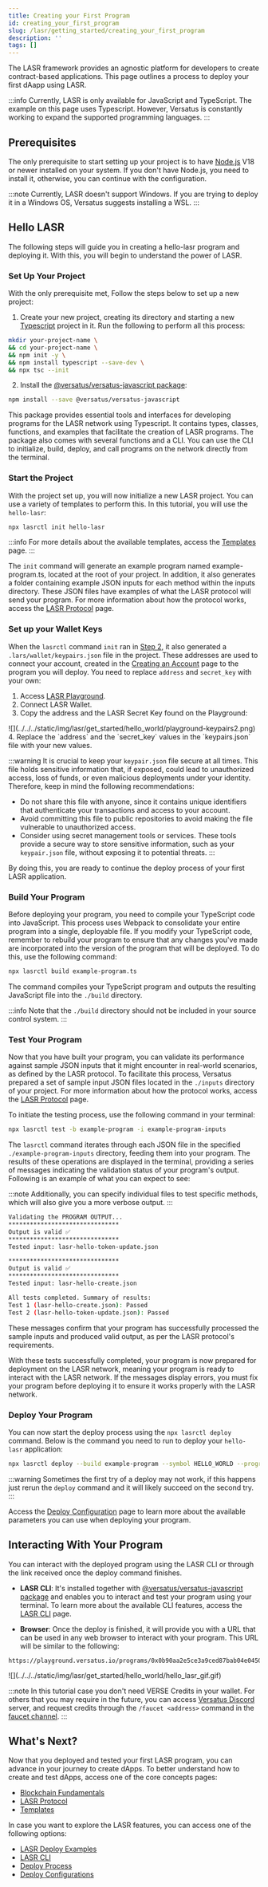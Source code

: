 ```yaml
---
title: Creating your First Program
id: creating_your_first_program
slug: /lasr/getting_started/creating_your_first_program
description: ''
tags: []
---
```



The LASR framework provides an agnostic platform for developers to create contract-based applications. This page outlines a process to deploy your first dAapp using LASR.

:::info
  Currently, LASR is only available for JavaScript and TypeScript. The example on this page uses Typescript. However, Versatus is constantly working to expand the supported programming languages.
:::

## Prerequisites

The only prerequisite to start setting up your project is to have [Node.js](https://nodejs.org/docs/latest/api/synopsis.html) V18 or newer installed on your system. If you don't have Node.js, you need to install it, otherwise, you can continue with the configuration.

:::note
Currently, LASR doesn't support Windows. If you are trying to deploy it in a Windows OS, Versatus suggests installing a WSL.
:::

## Hello LASR

The following steps will guide you in creating a hello-lasr program and deploying it. With this, you will begin to understand the power of LASR.

<Steps>

### Set Up Your Project

With the only prerequisite met, Follow the steps below to set up a new project:

1. Create your new project, creating its directory and starting a new [Typescript](https://www.typescriptlang.org/docs/) project in it. Run the following to perform all this process:

```bash copy
mkdir your-project-name \
&& cd your-project-name \
&& npm init -y \
&& npm install typescript --save-dev \
&& npx tsc --init
```

2. Install the [@versatus/versatus-javascript package](https://www.npmjs.com/package/@versatus/versatus-javascript): 

```bash copy
npm install --save @versatus/versatus-javascript
```

This package provides essential tools and interfaces for developing programs for the LASR network using Typescript. It contains types, classes, functions, and examples that facilitate the creation of LASR programs. The package also comes with several functions and a CLI. You can use the CLI to initialize, build, deploy, and call programs on the network directly from the terminal.

### Start the Project

With the project set up, you will now initialize a new LASR project. You can use a variety of templates to perform this. In this tutorial, you will use the `hello-lasr`:

```bash copy
npx lasrctl init hello-lasr
```

:::info
For more details about the available templates, access the [Templates](/core_concepts/templates) page. 
:::

The `init` command will generate an example program named example-program.ts, located at the root of your project. In addition, it also generates a folder containing example JSON inputs for each method within the inputs directory. These JSON files have examples of what the LASR protocol will send your program. For more information about how the protocol works, access the [LASR Protocol](/core_concepts/lasr_protocol) page.

### Set up your Wallet Keys

When the `lasrctl` command `init` ran in [Step 2](#start-the-project), it also generated a `.lars/wallet/keypairs.json` file in the project. These addresses are used to connect your account, created in the [Creating an Account](/getting_started/creating_an_account) page to the program you will deploy. You need to replace `address` and `secret_key` with your own:

1. Access [LASR Playground](http://faucet.versatus.io/).
2. Connect LASR Wallet.
3. Copy the address and the LASR Secret Key found on the Playground:
<MediaWrapper>
![](../../../static/img/lasr/get_started/hello_world/playground-keypairs2.png)
</MediaWrapper>
4. Replace the `address` and the `secret_key` values in the `keypairs.json` file with your new values.

:::warning
  It is crucial to keep your `keypair.json` file secure at all times. This file holds sensitive information that, if exposed, could lead to unauthorized access, loss of funds, or even malicious deployments under your identity. 
  Therefore, keep in mind the following recommendations:

  - Do not share this file with anyone, since it contains unique identifiers that authenticate your transactions and access to your account.
  - Avoid committing this file to public repositories to avoid making the file vulnerable to unauthorized access.
  - Consider using secret management tools or services. These tools provide a secure way to store sensitive information, such as your `keypair.json` file, without exposing it to potential threats.
:::

By doing this, you are ready to continue the deploy process of your first LASR application.

### Build Your Program

Before deploying your program, you need to compile your TypeScript code into JavaScript. This process uses Webpack to consolidate your entire program into a single, deployable file. If you modify your TypeScript code, remember to rebuild your program to ensure that any changes you've made are incorporated into the version of the program that will be deployed. To do this, use the following command:

```bash copy
npx lasrctl build example-program.ts
```

The command compiles your TypeScript program and outputs the resulting JavaScript file into the `./build` directory.

:::info
  Note that the `./build` directory should not be included in your source control system.
:::

### Test Your Program

Now that you have built your program, you can validate its performance against sample JSON inputs that it might encounter in real-world scenarios, as defined by the LASR protocol. To facilitate this process, Versatus prepared a set of sample input JSON files located in the `./inputs` directory of your project. For more information about how the protocol works, access the [LASR Protocol](/core_concepts/lasr_protocol) page.

To initiate the testing process, use the following command in your terminal:

```bash copy
npx lasrctl test -b example-program -i example-program-inputs
```

The `lasrctl` command iterates through each JSON file in the specified `./example-program-inputs` directory, feeding them into your program. The results of these operations are displayed in the terminal, providing a series of messages indicating the validation status of your program's output. Following is an example of what you can expect to see:

:::note
Additionally, you can specify individual files to test specific methods, which will also give you a more verbose output.
:::

```bash
Validating the PROGRAM OUTPUT...
*******************************
Output is valid ✅ 
*******************************
Tested input: lasr-hello-token-update.json

*******************************
Output is valid ✅ 
*******************************
Tested input: lasr-hello-create.json

All tests completed. Summary of results:
Test 1 (lasr-hello-create.json): Passed
Test 2 (lasr-hello-token-update.json): Passed
```

These messages confirm that your program has successfully processed the sample inputs and produced valid output, as per the LASR protocol's requirements.

With these tests successfully completed, your program is now prepared for deployment on the LASR network, meaning your program is ready to interact with the LASR network. If the messages display errors, you must fix your program before deploying it to ensure it works properly with the LASR network.

### Deploy Your Program

You can now start the deploy process using the `npx lasrctl deploy` command. Below is the command you need to run to deploy your `hello-lasr` application:

```bash copy
npx lasrctl deploy --build example-program --symbol HELLO_WORLD --programName MY_FIRST_PROGRAM
```

:::warning
  Sometimes the first try of a deploy may not work, if this happens just rerun the `deploy` command and it will likely succeed on the second try.
:::

Access the [Deploy Configuration](/lasr_guides/deploy_configuration) page to learn more about the available parameters you can use when deploying your program.

</Steps>

## Interacting With Your Program

You can interact with the deployed program using the LASR CLI or through the link received once the deploy command finishes. 

- **LASR CLI**: It's installed together with  [@versatus/versatus-javascript package](https://www.npmjs.com/package/@versatus/versatus-javascript) and enables you to interact and test your program using your terminal. To learn more about the available CLI features, access the [LASR CLI](/lasr_guides/cli) page.

- **Browser**: Once the deploy is finished, it will  provide you with a URL that can be used in any web browser to interact with your program. This URL will be similar to the following:

```
https://playground.versatus.io/programs/0x0b90aa2e5ce3a9ced87bab04e04508879c8190b7
```
<MediaWrapper>
![](../../../static/img/lasr/get_started/hello_world/hello_lasr_gif.gif)
</MediaWrapper>

:::note
  In this tutorial case you don't need VERSE Credits in your wallet. For others that you may require in the future, you can access [Versatus Discord](https://discord.com/invite/versatus) server, and request credits through the `/faucet <address>` command in the [faucet channel](https://discord.com/channels/1034112774789414963/1228424731955433493).
:::

## What's Next?

Now that you deployed and tested your first LASR program, you can advance in your journey to create dApps. To better understand how to create and test dApps, access one of the core concepts pages:

- [Blockchain Fundamentals](/core_concepts/blockchain_fundamentals)
- [LASR Protocol](/core_concepts/lasr_protocol)
- [Templates](/core_concepts/templates)

In case you want to explore the LASR features, you can access one of the following options:

- [LASR Deploy Examples](/tutorials)
- [LASR CLI](/lasr_guides/cli)
- [Deploy Process](/lasr_guides/deploy_process)
- [Deploy Configurations](/lasr_guides/deploy_configuration)
